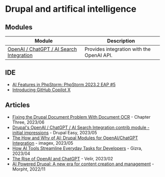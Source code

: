 # Drupal and artifical intelligence

## Modules

| Module | Description |
------------------------------------ | ------------------------------------ |
| [OpenAI / ChatGPT / AI Search Integration](https://www.drupal.org/project/openai) | Provides integration with the OpenAI API. |

## IDE

- [AI Features in PhpStorm: PhpStorm 2023.2 EAP #5](https://blog.jetbrains.com/phpstorm/2023/06/ai-features-in-phpstorm-phpstorm-2023-2-eap-5/)
- [ Introducing GitHub Copilot X](https://github.com/features/preview/copilot-x)

## Articles

- [Fixing the Drupal Document Problem With Document OCR](https://www.chapterthree.com/blog/fixing-drupal-document-problem-document-ocr) - Chapter Three, 2023/06
- [Drupal's OpenAI / ChatGPT / AI Search Integration contrib module - initial impressions](https://www.drupaleasy.com/blogs/ultimike/2023/05/drupals-openai-chatgpt-ai-search-integration-contrib-module-initial) - Drupal Easy, 2023/05
- [The How and Why of AI: Drupal Modules for OpenAI/ChatGPT Integration](https://imagexmedia.com/blog/drupal-modules-for-openai-chatgpt-integration) - imagex, 2023/05
- [How AI Tools Streamline Everyday Tasks for Developers](https://www.gizra.com/content/ai-tools-drupal-dev/) - Gizra, 2023/04
- [The Rise of OpenAI and ChatGPT](https://www.velir.com/ideas/2023/02/16/the-rise-of-openai-and-chatgpt) - Velir, 2023/02
- [AI Powered Drupal: A new era for content creation and management](https://www.morpht.com/blog/ai-powered-drupal-new-era-content-creation-and-management) - Morpht, 2022/11
